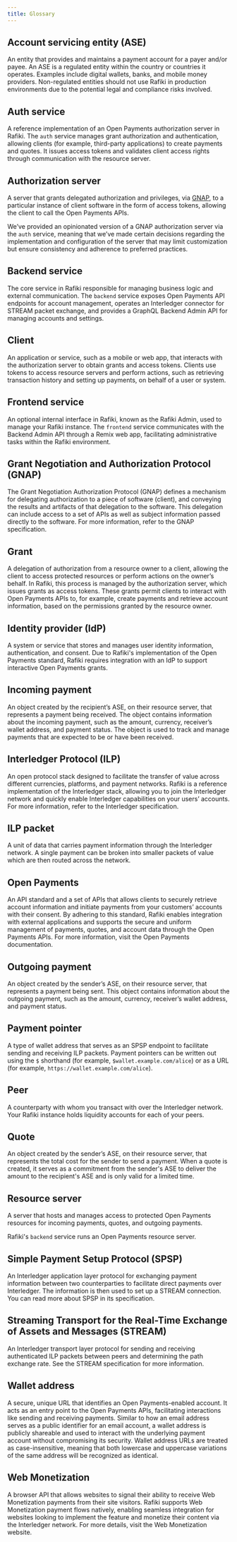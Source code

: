 ```yaml
---
title: Glossary
---
```



## Account servicing entity (ASE)

An entity that provides and maintains a payment account for a payer and/or payee. An ASE is a regulated entity within the country or countries it operates. Examples include digital wallets, banks, and mobile money providers. Non-regulated entities should not use Rafiki in production environments due to the potential legal and compliance risks involved.

## Auth service

A reference implementation of an Open Payments authorization server in Rafiki. The `auth` service manages grant authorization and authentication, allowing clients (for example, third-party applications) to create payments and quotes. It issues access tokens and validates client access rights through communication with the resource server.

## Authorization server

A server that grants delegated authorization and privileges, via [GNAP](#grant-negotiation-and-authorization-protocol-gnap), to a particular instance of client software in the form of access tokens, allowing the client to call the Open Payments APIs.

We’ve provided an opinionated version of a GNAP authorization server via the `auth` service, meaning that we’ve made certain decisions regarding the implementation and configuration of the server that may limit customization but ensure consistency and adherence to preferred practices.

## Backend service

The core service in Rafiki responsible for managing business logic and external communication. The `backend` service exposes Open Payments API endpoints for account management, operates an Interledger connector for STREAM packet exchange, and provides a GraphQL Backend Admin API for managing accounts and settings.

## Client

An application or service, such as a mobile or web app, that interacts with the authorization server to obtain grants and access tokens. Clients use tokens to access resource servers and perform actions, such as retrieving transaction history and setting up payments, on behalf of a user or system.

## Frontend service

An optional internal interface in Rafiki, known as the Rafiki Admin, used to manage your Rafiki instance. The `frontend` service communicates with the Backend Admin API through a Remix web app, facilitating administrative tasks within the Rafiki environment.

## Grant Negotiation and Authorization Protocol (GNAP)

The Grant Negotiation Authorization Protocol (GNAP) defines a mechanism for delegating authorization to a piece of software (client), and conveying the results and artifacts of that delegation to the software. This delegation can include access to a set of APIs as well as subject information passed directly to the software. For more information, refer to the <LinkOut href="https://datatracker.ietf.org/doc/html/draft-ietf-gnap-core-protocol-12">GNAP specification</LinkOut>.

## Grant

A delegation of authorization from a resource owner to a client, allowing the client to access protected resources or perform actions on the owner’s behalf. In Rafiki, this process is managed by the authorization server, which issues grants as access tokens. These grants permit clients to interact with Open Payments APIs to, for example, create payments and retrieve account information, based on the permissions granted by the resource owner.

## Identity provider (IdP)

A system or service that stores and manages user identity information, authentication, and consent. Due to Rafiki's implementation of the Open Payments standard, Rafiki requires integration with an IdP to support interactive Open Payments grants.

## Incoming payment

An object created by the recipient’s ASE, on their resource server, that represents a payment being received. The object contains information about the incoming payment, such as the amount, currency, receiver’s wallet address, and payment status. The object is used to track and manage payments that are expected to be or have been received.

## Interledger Protocol (ILP)

An open protocol stack designed to facilitate the transfer of value across different currencies, platforms, and payment networks. Rafiki is a reference implementation of the Interledger stack, allowing you to join the Interledger network and quickly enable Interledger capabilities on your users’ accounts. For more information, refer to the <LinkOut href="https://interledger.org/developers/get-started/">Interledger specification</LinkOut>.

## ILP packet

A unit of data that carries payment information through the Interledger network. A single payment can be broken into smaller packets of value which are then routed across the network.

## Open Payments

An API standard and a set of APIs that allows clients to securely retrieve account information and initiate payments from your customers’ accounts with their consent. By adhering to this standard, Rafiki enables integration with external applications and supports the secure and uniform management of payments, quotes, and account data through the Open Payments APIs. For more information, visit the <LinkOut href="https://openpayments.dev">Open Payments documentation</LinkOut>.

## Outgoing payment

An object created by the sender’s ASE, on their resource server, that represents a payment being sent. This object contains information about the outgoing payment, such as the amount, currency, receiver’s wallet address, and payment status.

## Payment pointer

A type of wallet address that serves as an SPSP endpoint to facilitate sending and receiving ILP packets. Payment pointers can be written out using the `$` shorthand (for example, `$wallet.example.com/alice`) or as a URL (for example, `https://wallet.example.com/alice`).

## Peer

A counterparty with whom you transact with over the Interledger network. Your Rafiki instance holds liquidity accounts for each of your peers.

## Quote

An object created by the sender’s ASE, on their resource server, that represents the total cost for the sender to send a payment. When a quote is created, it serves as a commitment from the sender's ASE to deliver the amount to the recipient's ASE and is only valid for a limited time.

## Resource server

A server that hosts and manages access to protected Open Payments resources for incoming payments, quotes, and outgoing payments.

Rafiki's `backend` service runs an Open Payments resource server.

## Simple Payment Setup Protocol (SPSP)

An Interledger application layer protocol for exchanging payment information between two counterparties to facilitate direct payments over Interledger. The information is then used to set up a STREAM connection. You can read more about SPSP in its <LinkOut href="https://interledger.org/developers/rfcs/simple-payment-setup-protocol/">specification</LinkOut>.

## Streaming Transport for the Real-Time Exchange of Assets and Messages (STREAM)

An Interledger transport layer protocol for sending and receiving authenticated ILP packets between peers and determining the path exchange rate. See the <LinkOut href="https://interledger.org/developers/rfcs/stream-protocol/">STREAM specification</LinkOut> for more information.

## Wallet address

A secure, unique URL that identifies an Open Payments-enabled account. It acts as an entry point to the Open Payments APIs, facilitating interactions like sending and receiving payments. Similar to how an email address serves as a public identifier for an email account, a wallet address is publicly shareable and used to interact with the underlying payment account without compromising its security. Wallet address URLs are treated as case-insensitive, meaning that both lowercase and uppercase variations of the same address will be recognized as identical.

## Web Monetization

A browser API that allows websites to signal their ability to receive Web Monetization payments from their site visitors. Rafiki supports Web Monetization payment flows natively, enabling seamless integration for websites looking to implement the feature and monetize their content via the Interledger network. For more details, visit the <LinkOut href="https://webmonetization.org/">Web Monetization</LinkOut> website.

